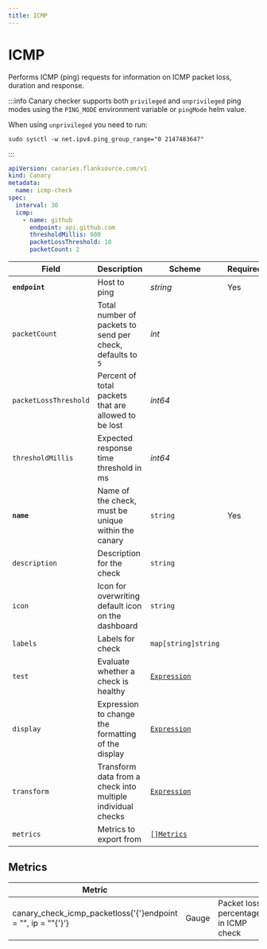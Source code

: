 ```yaml
---
title: ICMP
---
```


# <Icon name="icmp" /> ICMP

Performs ICMP (ping) requests for information on ICMP packet loss, duration and response.

:::info
Canary checker supports both `privileged` and `unprivileged` ping modes using the `PING_MODE` environment variable or `pingMode` helm value.

When using `unprivileged` you need to run:
```shell
sudo sysctl -w net.ipv4.ping_group_range="0 2147483647"
```
:::

```yaml title="imcp-check.yaml"
apiVersion: canaries.flanksource.com/v1
kind: Canary
metadata:
  name: icmp-check
spec:
  interval: 30
  icmp:
    - name: github
      endpoint: api.github.com
      thresholdMillis: 600
      packetLossThreshold: 10
      packetCount: 2

```

| Field                 | Description                                                | Scheme                | Required |
| --------------------- | ---------------------------------------------------------- | --------------------- | -------- |
| **`endpoint`**        | Host to ping                                               | _string_              | Yes      |
| `packetCount`         | Total number of packets to send per check, defaults to `5` | _int_                 |          |
| `packetLossThreshold` | Percent of total packets that are allowed to be lost       | _int64_               |          |
| `thresholdMillis`     | Expected response time threshold in ms                     | _int64_               |          |
| **`name`**    | Name of the check, must be unique within the canary         | `string`                                     | Yes      |
| `description` | Description for the check                                   | `string`                                     |          |
| `icon`        | Icon for overwriting default icon on the dashboard          | `string`                                     |          |
| `labels`      | Labels for check                                            | `map[string]string`                          |          |
| `test`        | Evaluate whether a check is healthy                         | [`Expression`](../concepts/health-evaluation)  |          |
| `display`     | Expression to change the formatting of the display          | [`Expression`](../concepts/display-formatting) |          |
| `transform`   | Transform data from a check into multiple individual checks | [`Expression`](../concepts/transforms)          |          |
| `metrics`     | Metrics to export from                                      | [`[]Metrics`](../concepts/metrics-exporter)    |          |



## Metrics

| **Metric**                                       |       |                                      |
| ------------------------------------------------ | ----- | ------------------------------------ |
| canary_check_icmp_packetloss{'{'}endpoint = "", ip = ""{'}'} | Gauge | Packet loss percentage in ICMP check |
